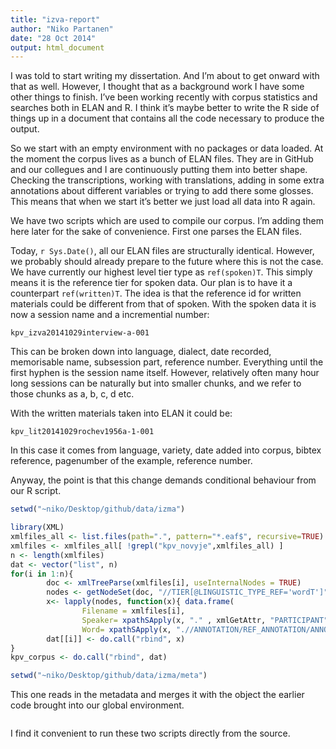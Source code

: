 ```yaml
---
title: "izva-report"
author: "Niko Partanen"
date: "28 Oct 2014"
output: html_document
---
```


I was told to start writing my dissertation. And I'm about to get onward with that as well. However, I thought that as a background work I have some other things to finish. I've been working recently with corpus statistics and searches both in ELAN and R. I think it's maybe better to write the R side of things up in a document that contains all the code necessary to produce the output.

So we start with an empty environment with no packages or data loaded. At the moment the corpus lives as a bunch of ELAN files. They are in GitHub and our collegues and I are continuously putting them into better shape. Checking the transcriptions, working with translations, adding in some extra annotations about different variables or trying to add there some glosses. This means that when we start it's better we just load all data into R again.

We have two scripts which are used to compile our corpus. I'm adding them here later for the sake of convenience. First one parses the ELAN files.

Today, `r Sys.Date()`, all our ELAN files are structurally identical. However, we probably should already prepare to the future where this is not the case. We have currently our highest level tier type as `ref(spoken)T`. This simply means it is the reference tier for spoken data. Our plan is to have it a counterpart `ref(written)T`. The idea is that the reference id for written materials could be different from that of spoken. With the spoken data it is now a session name and a incremential number:

    kpv_izva20141029interview-a-001

This can be broken down into language, dialect, date recorded, memorisable name, subsession part, reference number. Everything until the first hyphen is the session name itself. However, relatively often many hour long sessions can be naturally but into smaller chunks, and we refer to those chunks as a, b, c, d etc.

With the written materials taken into ELAN it could be:

    kpv_lit20141029rochev1956a-1-001

In this case it comes from language, variety, date added into corpus, bibtex reference, pagenumber of the example, reference number.

Anyway, the point is that this change demands conditional behaviour from our R script.

```r
setwd("~niko/Desktop/github/data/izma")

library(XML)
xmlfiles_all <- list.files(path=".", pattern="*.eaf$", recursive=TRUE)
xmlfiles <- xmlfiles_all[ !grepl("kpv_novyje",xmlfiles_all) ]
n <- length(xmlfiles)
dat <- vector("list", n)
for(i in 1:n){
        doc <- xmlTreeParse(xmlfiles[i], useInternalNodes = TRUE)
        nodes <- getNodeSet(doc, "//TIER[@LINGUISTIC_TYPE_REF='wordT']")
        x<- lapply(nodes, function(x){ data.frame(
                Filename = xmlfiles[i],
                Speaker= xpathSApply(x, "." , xmlGetAttr, "PARTICIPANT"),
                Word= xpathSApply(x, ".//ANNOTATION/REF_ANNOTATION/ANNOTATION_VALUE" , xmlValue) )})
        dat[[i]] <- do.call("rbind", x)
}
kpv_corpus <- do.call("rbind", dat)

setwd("~niko/Desktop/github/data/izma/meta")

```

This one reads in the metadata and merges it with the object the earlier code brought into our global environment.

```r

```

I find it convenient to run these two scripts directly from the source.

```r
```

